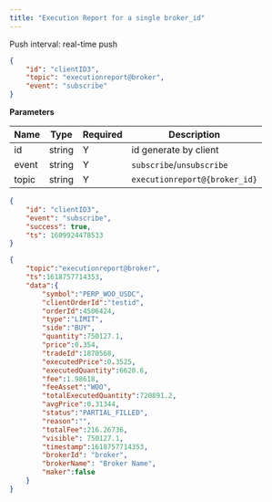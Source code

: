 ```yaml
---
title: "Execution Report for a single broker_id"
---
```


Push interval: real-time push

```json
{
    "id": "clientID3",
    "topic": "executionreport@broker",
    "event": "subscribe"
}
```

**Parameters**

| Name   | Type   | Required | Description                              |
| ------ | ------ | -------- | ---------------------------------------- |
| id     | string | Y        | id generate by client                    |
| event  | string | Y        | `subscribe`/`unsubscribe`                |
| topic  | string | Y        | `executionreport@{broker_id}`            |

<RequestExample>

```json Response
{
    "id": "clientID3",
    "event": "subscribe",
    "success": true,
    "ts": 1609924478533
}
```
</RequestExample>

<ResponseExample>

```json Subscribed Message
{
    "topic":"executionreport@broker",
    "ts":1618757714353,
    "data":{
        "symbol":"PERP_WOO_USDC",
        "clientOrderId":"testid",
        "orderId":4506424,
        "type":"LIMIT",
        "side":"BUY",
        "quantity":750127.1,
        "price":0.354,
        "tradeId":1870568,
        "executedPrice":0.3525,
        "executedQuantity":6620.6,
        "fee":1.98618,
        "feeAsset":"WOO",
        "totalExecutedQuantity":720891.2,
        "avgPrice":0.31344,
        "status":"PARTIAL_FILLED",
        "reason":"",
        "totalFee":216.26736,
        "visible": 750127.1,
        "timestamp":1618757714353,
        "brokerId": "broker",
        "brokerName": "Broker Name",
        "maker":false
    }
}
```
</ResponseExample>